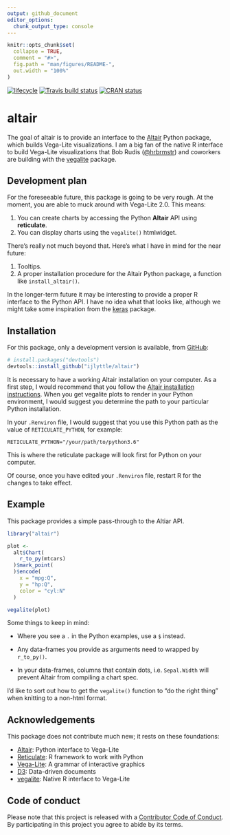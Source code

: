 ```yaml
---
output: github_document
editor_options: 
  chunk_output_type: console
---
```


<!-- README.md is generated from README.Rmd. Please edit that file -->

```r
knitr::opts_chunk$set(
  collapse = TRUE,
  comment = "#>",
  fig.path = "man/figures/README-",
  out.width = "100%"
)
```

[![lifecycle](https://img.shields.io/badge/lifecycle-experimental-orange.svg)](https://www.tidyverse.org/lifecycle/#experimental)
[![Travis build status](https://travis-ci.org/ijlyttle/altair.svg?branch=master)](https://travis-ci.org/ijlyttle/altair)
[![CRAN status](https://www.r-pkg.org/badges/version/altair)](https://cran.r-project.org/package=altair)

# altair

The goal of altair is to provide an interface to the [Altair](https://altair-viz.github.io) Python package, which builds Vega-Lite visualizations. I am a big fan of the native R interface to build Vega-Lite visualizations that Bob Rudis ([\@hrbrmstr](https://github.com/hrbrmstr)) and coworkers are building with the [vegalite](https://github.com/hrbrmstr/vegalite) package.

## Development plan

For the foreseeable future, this package is going to be very rough. At the moment, you are able to muck around with Vega-Lite 2.0. This means:

1. You can create charts by accessing the Python **Altair** API using **reticulate**.
1. You can display charts using the `vegalite()` htmlwidget.

There's really not much beyond that. Here's what I have in mind for the near future:

1. Tooltips.
1. A proper installation procedure for the Altair Python package, a function like `install_altair()`.

In the longer-term future it may be interesting to provide a proper R interface to the Python API. I have no idea what that looks like, although we might take some inspiration from the [keras](https://keras.rstudio.com/) package.

## Installation

For this package, only a development version is available, from [GitHub](https://github.com/):

``` r
# install.packages("devtools")
devtools::install_github("ijlyttle/altair")
```
It is necessary to have a working Altair installation on your computer. As a first step, I would recommend that you follow the [Altair installation instructions](https://altair-viz.github.io/getting_started/installation.html). When you get vegalite plots to render in your Python environment, I would suggest you determine the path to your particular Python installation.

In your `.Renviron` file, I would suggest that you use this Python path as the value of `RETICULATE_PYTHON`, for example:

```
RETICULATE_PYTHON="/your/path/to/python3.6"
```

This is where the reticulate package will look first for Python on your computer.

Of course, once you have edited your `.Renviron` file, restart R for the changes to take effect.

## Example

This package provides a simple pass-through to the Altiar API. 

```r
library("altair")

plot <- 
  alt$Chart(
    r_to_py(mtcars)
  )$mark_point(
  )$encode(
    x = "mpg:Q",
    y = "hp:Q",
    color = "cyl:N"
  )

vegalite(plot)
```

Some things to keep in mind:

  - Where you see a `.` in the Python examples, use a `$` instead.

  - Any data-frames you provide as arguments need to wrapped by `r_to_py()`.

  - In your data-frames, columns that contain dots, i.e. `Sepal.Width` will prevent Altair from compiling a chart spec.

I'd like to sort out how to get the `vegalite()` function to "do the right thing" when knitting to a non-html format.

## Acknowledgements

This package does not contribute much new; it rests on these foundations:

- [Altair](https://altair-viz.github.io): Python interface to Vega-Lite
- [Reticulate](https://rstudio.github.io/reticulate): R framework to work with Python
- [Vega-Lite](https://vega.github.io/vega-lite): A grammar of interactive graphics
- [D3](https://d3js.org): Data-driven documents
- [vegalite](https://github.com/hrbrmstr/vegalite): Native R interface to Vega-Lite

## Code of conduct

Please note that this project is released with a [Contributor Code of Conduct](CODE_OF_CONDUCT.md).
By participating in this project you agree to abide by its terms.
